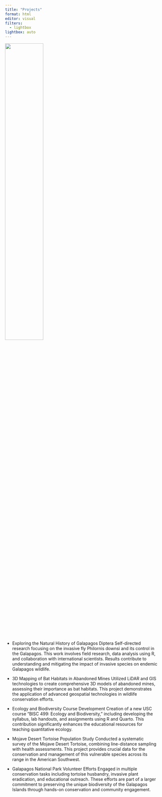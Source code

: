 ```yaml
---
title: "Projects"
format: html
editor: visual
filters:
  - lightbox
lightbox: auto
---
```


![](images/project_map.png){fig-alt="Map of the systems I have worked with." fig-align="center" width=50%}

* Exploring the Natural History of Galapagos Diptera
Self-directed research focusing on the invasive fly Philornis downsi and its control in the Galapagos. This work involves field research, data analysis using R, and collaboration with international scientists. Results contribute to understanding and mitigating the impact of invasive species on endemic Galapagos wildlife.

* 3D Mapping of Bat Habitats in Abandoned Mines
Utilized LiDAR and GIS technologies to create comprehensive 3D models of abandoned mines, assessing their importance as bat habitats. This project demonstrates the application of advanced geospatial technologies in wildlife conservation efforts.

* Ecology and Biodiversity Course Development
Creation of a new USC course "BISC 499: Ecology and Biodiversity," including developing the syllabus, lab handouts, and assignments using R and Quarto. This contribution significantly enhances the educational resources for teaching quantitative ecology.

* Mojave Desert Tortoise Population Study
Conducted a systematic survey of the Mojave Desert Tortoise, combining line-distance sampling with health assessments. This project provides crucial data for the conservation and management of this vulnerable species across its range in the American Southwest.

* Galapagos National Park Volunteer Efforts
Engaged in multiple conservation tasks including tortoise husbandry, invasive plant eradication, and educational outreach. These efforts are part of a larger commitment to preserving the unique biodiversity of the Galapagos Islands through hands-on conservation and community engagement.